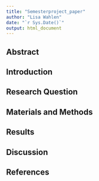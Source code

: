 ```yaml
---
title: "Semesterproject_paper"
author: "Lisa Wahlen"
date: "`r Sys.Date()`"
output: html_document
---
```


## Abstract


## Introduction


## Research Question


## Materials and Methods


## Results


## Discussion


## References


